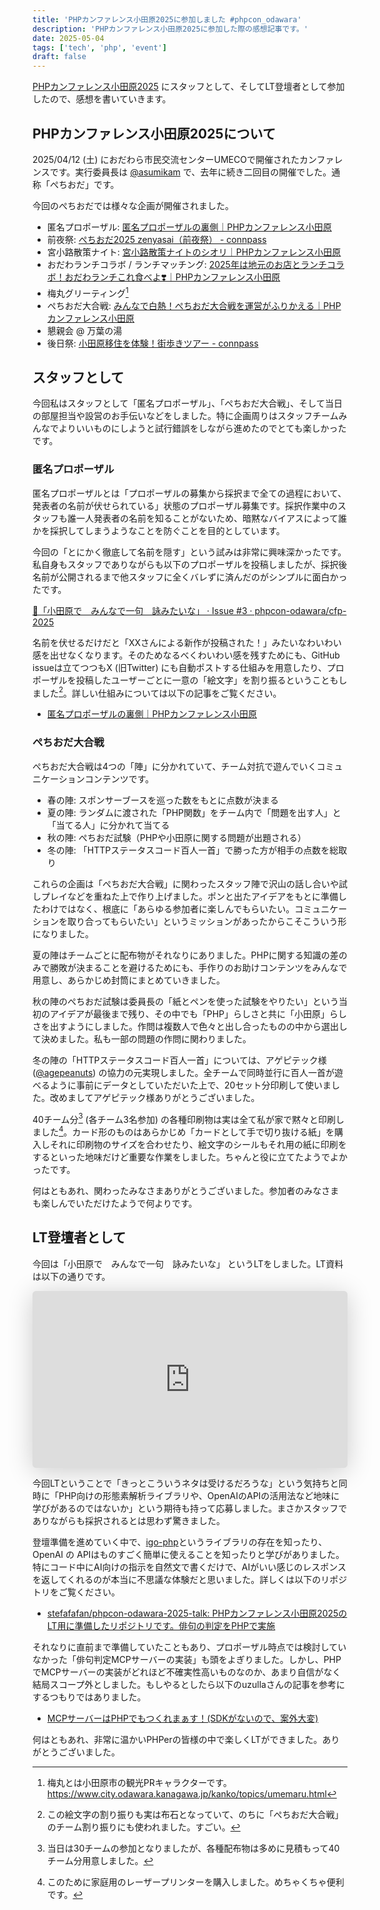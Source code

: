 ```yaml
---
title: 'PHPカンファレンス小田原2025に参加しました #phpcon_odawara'
description: 'PHPカンファレンス小田原2025に参加した際の感想記事です。'
date: 2025-05-04
tags: ['tech', 'php', 'event']
draft: false
---
```


[PHPカンファレンス小田原2025](https://phpcon-odawara.jp/2025/) にスタッフとして、そしてLT登壇者として参加したので、感想を書いていきます。

## PHPカンファレンス小田原2025について

2025/04/12 (土) におだわら市民交流センターUMECOで開催されたカンファレンスです。実行委員長は [@asumikam](https://x.com/asumikam) で、去年に続き二回目の開催でした。通称「ぺちおだ」です。

今回のぺちおだでは様々な企画が開催されました。

- 匿名プロポーザル: [匿名プロポーザルの裏側｜PHPカンファレンス小田原](https://note.com/phpcon_odawara/n/nc825af34c3de)
- 前夜祭: [ぺちおだ2025 zenyasai（前夜祭） - connpass](https://phpcon-odawara.connpass.com/event/338461/)
- 宮小路散策ナイト: [宮小路散策ナイトのシオリ｜PHPカンファレンス小田原](https://note.com/phpcon_odawara/n/n2e52fd8b723f)
- おだわランチコラボ / ランチマッチング: [2025年は地元のお店とランチコラボ！おだわランチこれ食べよ❣️｜PHPカンファレンス小田原](https://note.com/phpcon_odawara/n/n8fb5d67e604c)
- 梅丸グリーティング[^1]
- ぺちおだ大合戦: [みんなで白熱！ぺちおだ大合戦を運営がふりかえる｜PHPカンファレンス小田原](https://note.com/phpcon_odawara/n/n0c78b00d78d6)
- 懇親会 @ 万葉の湯
- 後日祭: [小田原移住を体験！街歩きツアー - connpass](https://phpcon-odawara.connpass.com/event/339792/)

## スタッフとして

今回私はスタッフとして「匿名プロポーザル」、「ぺちおだ大合戦」、そして当日の部屋担当や設営のお手伝いなどをしました。特に企画周りはスタッフチームみんなでよりいいものにしようと試行錯誤をしながら進めたのでとても楽しかったです。

### 匿名プロポーザル

匿名プロポーザルとは「プロポーザルの募集から採択まで全ての過程において、発表者の名前が伏せられている」状態のプロポーザル募集です。採択作業中のスタッフも誰一人発表者の名前を知ることがないため、暗黙なバイアスによって誰かを採択してしまうようなことを防ぐことを目的としています。

今回の「とにかく徹底して名前を隠す」という試みは非常に興味深かったです。私自身もスタッフでありながらも以下のプロポーザルを投稿しましたが、採択後名前が公開されるまで他スタッフに全くバレずに済んだのがシンプルに面白かったです。

[🦍「小田原で　みんなで一句　詠みたいな」 · Issue #3 · phpcon-odawara/cfp-2025](https://github.com/phpcon-odawara/cfp-2025/issues/3)

名前を伏せるだけだと「XXさんによる新作が投稿された！」みたいなわいわい感を出せなくなります。そのためなるべくわいわい感を残すためにも、GitHub issueは立てつつもX (旧Twitter) にも自動ポストする仕組みを用意したり、プロポーザルを投稿したユーザーごとに一意の「絵文字」を割り振るということもしました[^2]。詳しい仕組みについては以下の記事をご覧ください。

- [匿名プロポーザルの裏側｜PHPカンファレンス小田原](https://note.com/phpcon_odawara/n/nc825af34c3de)

### ぺちおだ大合戦

ぺちおだ大合戦は4つの「陣」に分かれていて、チーム対抗で遊んでいくコミュニケーションコンテンツです。

- 春の陣: スポンサーブースを巡った数をもとに点数が決まる
- 夏の陣: ランダムに渡された「PHP関数」をチーム内で「問題を出す人」と「当てる人」に分かれて当てる
- 秋の陣: ぺちおだ試験（PHPや小田原に関する問題が出題される）
- 冬の陣: 「HTTPステータスコード百人一首」で勝った方が相手の点数を総取り

これらの企画は「ぺちおだ大合戦」に関わったスタッフ陣で沢山の話し合いや試しプレイなどを重ねた上で作り上げました。ポンと出たアイデアをもとに準備したわけではなく、根底に「あらゆる参加者に楽しんでもらいたい。コミュニケーションを取り合ってもらいたい」というミッションがあったからこそこういう形になりました。

夏の陣はチームごとに配布物がそれなりにありました。PHPに関する知識の差のみで勝敗が決まることを避けるためにも、手作りのお助けコンテンツをみんなで用意し、あらかじめ封筒にまとめていきました。

秋の陣のぺちおだ試験は委員長の「紙とペンを使った試験をやりたい」という当初のアイデアが最後まで残り、その中でも「PHP」らしさと共に「小田原」らしさを出すようにしました。作問は複数人で色々と出し合ったものの中から選出して決めました。私も一部の問題の作問に関わりました。

冬の陣の「HTTPステータスコード百人一首」については、アゲピテック様 ([@agepeanuts](https://x.com/agepeanuts)) の協力の元実現しました。全チームで同時並行に百人一首が遊べるように事前にデータとしていただいた上で、20セット分印刷して使いました。改めましてアゲピテック様ありがとうございました。

40チーム分[^3] (各チーム3名参加) の各種印刷物は実は全て私が家で黙々と印刷しました[^4]。カード形のものはあらかじめ「カードとして手で切り抜ける紙」を購入しそれに印刷物のサイズを合わせたり、絵文字のシールもそれ用の紙に印刷をするといった地味だけど重要な作業をしました。ちゃんと役に立てたようでよかったです。

何はともあれ、関わったみなさまありがとうございました。参加者のみなさまも楽しんでいただけたようで何よりです。

## LT登壇者として

今回は「小田原で　みんなで一句　詠みたいな」 というLTをしました。LT資料は以下の通りです。

<iframe
  class="speakerdeck-iframe"
  frameborder="0"
  src="https://speakerdeck.com/player/e40690970b314a59bd6b887e6940a9ae"
  title="小田原でみんなで一句詠みたいな #phpcon_odawara"
  allowfullscreen="true"
  style="border: 0px; background: padding-box padding-box rgba(0, 0, 0, 0.1); margin: 0px; padding: 0px; border-radius: 6px; box-shadow: rgba(0, 0, 0, 0.2) 0px 5px 40px; width: 100%; height: auto; aspect-ratio: 560 / 315;"
  data-ratio="1.7777777777777777"
></iframe>

今回LTということで「きっとこういうネタは受けるだろうな」という気持ちと同時に「PHP向けの形態素解析ライブラリや、OpenAIのAPIの活用法など地味に学びがあるのではないか」という期待も持って応募しました。まさかスタッフでありながらも採択されるとは思わず驚きました。

登壇準備を進めていく中で、[igo-php](https://github.com/siahr/igo-php)というライブラリの存在を知ったり、OpenAI の APIはものすごく簡単に使えることを知ったりと学びがありました。特にコード中にAI向けの指示を自然文で書くだけで、AIがいい感じのレスポンスを返してくれるのが本当に不思議な体験だと思いました。詳しくは以下のリポジトリをご覧ください。

- [stefafafan/phpcon-odawara-2025-talk: PHPカンファレンス小田原2025のLT用に準備したリポジトリです。俳句の判定をPHPで実施](https://github.com/stefafafan/phpcon-odawara-2025-talk)

それなりに直前まで準備していたこともあり、プロポーザル時点では検討していなかった「俳句判定MCPサーバーの実装」も頭をよぎりました。しかし、PHPでMCPサーバーの実装がどれほど不確実性高いものなのか、あまり自信がなく結局スコープ外としました。もしやるとしたら以下のuzullaさんの記事を参考にするつもりではありました。

- [MCPサーバーはPHPでもつくれまぁす！(SDKがないので、案外大変)](https://zenn.dev/uzulla/articles/8cc4786ba6e652)

何はともあれ、非常に温かいPHPerの皆様の中で楽しくLTができました。ありがとうございました。

[^1]: 梅丸とは小田原市の観光PRキャラクターです。 https://www.city.odawara.kanagawa.jp/kanko/topics/umemaru.html

[^2]: この絵文字の割り振りも実は布石となっていて、のちに「ぺちおだ大合戦」のチーム割り振りにも使われました。すごい。

[^3]: 当日は30チームの参加となりましたが、各種配布物は多めに見積もって40チーム分用意しました。

[^4]: このために家庭用のレーザープリンターを購入しました。めちゃくちゃ便利です。
